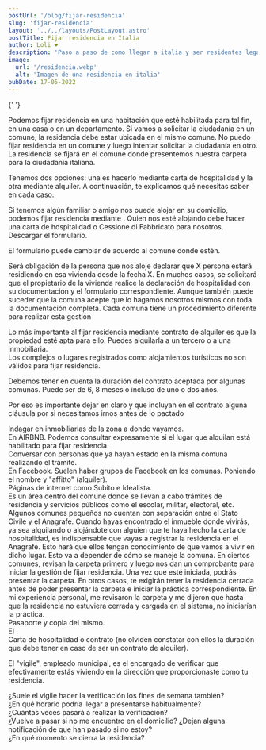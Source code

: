 ```yaml
---
postUrl: '/blog/fijar-residencia'
slug: 'fijar-residencia'
layout: '../../layouts/PostLayout.astro'
postTitle: Fijar residencia en Italia
author: Loli ❤️
description: 'Paso a paso de como llegar a italia y ser residentes legales.'
image:
  url: '/residencia.webp'
  alt: 'Imagen de una residencia en italia'
pubDate: 17-05-2022
---
```



<BlogTitle text="¿DÓNDE PUEDO FIJAR RESIDENCIA EN ITALIA PARA HACER LA CIUDADANÍA?" />{' '}

Podemos fijar residencia en una habitación que esté habilitada para tal fin, en una casa o en un departamento. Si vamos a solicitar la ciudadanía en un comune, la residencia debe estar ubicada en el mismo comune. No puedo fijar residencia en un comune y luego intentar solicitar la ciudadanía en otro. La residencia se fijará en el comune donde presentemos nuestra carpeta para la ciudadanía italiana.

<BlogTitle text="¿QUÉ OPCIONES TENEMOS PARA FIJAR RESIDENCIA?" />

Tenemos dos opciones: una es hacerlo mediante carta de hospitalidad y la otra mediante alquiler. A continuación, te explicamos qué necesitas saber en cada caso.

<SubTitle text="1.   CARTA DE HOSPITALIDAD" />

Si tenemos algún familiar o amigo nos puede alojar en su domicilio, podemos fijar residencia mediante <LinkBlog text='carta de hospitalidad' href='/blog/declaracion-de-presencia' />. Quien nos esté alojando debe hacer una carta de hospitalidad o Cessione di Fabbricato para nosotros. Descargar <LinkBlog text='aquí' href='https://www.dropbox.com/scl/fi/16g0rt0h21z5aaasrkedi/cessione-di-fabbricato.pdf?rlkey=ybzouldzxb5tjen3vbspjcf8l&dl=0' /> el formulario.

<span class="p-2">
El formulario puede cambiar de acuerdo al comune donde estén.

Será obligación de la persona que nos aloje declarar que X persona estará residiendo en esa vivienda desde la fecha X. En muchos casos, se solicitará que el propietario de la vivienda realice la declaración de hospitalidad con su documentación y el formulario correspondiente. Aunque también puede suceder que la comuna acepte que lo hagamos nosotros mismos con toda la documentación completa. Cada comuna tiene un procedimiento diferente para realizar esta gestión

</span>
<SubTitle text="2.   ALQUILER DE HABITACIÓN, CASA O DEPARTAMENTO" />

Lo más importante al fijar residencia mediante contrato de alquiler es que la propiedad esté apta para ello. Puedes alquilarla a un tercero o a una inmobiliaria.  
Los complejos o lugares registrados como alojamientos turísticos no son válidos para fijar residencia.

<span class="p-2">
Debemos tener en cuenta la duración del contrato aceptada por algunas comunas. Puede ser de 6, 8 meses o incluso de uno o dos años.

Por eso es importante dejar en claro y que incluyan en el contrato alguna cláusula por si necesitamos irnos antes de lo pactado

</span>
<BlogTitle text="¿DÓNDE CONSEGUIR ALQUILER?" />

<div class="flex flex-row">
	<Dot />
	Indagar en inmobiliarias de la zona a donde vayamos.
</div>
<div class="flex flex-row">
	<Dot />
	En AIRBNB. Podemos consultar expresamente si el lugar que alquilan está habilitado para fijar residencia.
</div>
<div class="flex flex-row">
	<Dot />
	Conversar con personas que ya hayan estado en la misma comuna realizando el trámite.
</div>
<div class="flex flex-row">
	<Dot />
	En Facebook. Suelen haber grupos de Facebook en los comunas. Poniendo el nombre y "affitto" (alquiler).
</div>
<div class="flex flex-row">
	<Dot />
	Páginas de internet como Subito e Idealista.
</div>

<BlogTitle text="FIJAR RESIDENCIA EN EL ANAGRAFE" />

<SubTitle text="¿Qué es el Anagrafe?" />
<span class="p-2">
	Es un área dentro del comune donde se llevan a cabo trámites de residencia y servicios públicos
	como el escolar, militar, electoral, etc. Algunos comunes pequeños no cuentan con separación entre
	el Stato Civile y el Anagrafe.
</span>
Cuando hayas encontrado el inmueble donde vivirás, ya sea alquilando o alojándote con alguien que te
haya hecho la carta de hospitalidad, es indispensable que vayas a registrar la residencia en el
Anagrafe. Esto hará que ellos tengan conocimiento de que vamos a vivir en dicho lugar.

<BlogTitle text="¿CUÁNDO DEBEMOS FIJAR RESIDENCIA PARA REALIZAR EL TRÁMITE DE LA CIUDADANÍA?" />
<span class="p-2">
	Esto va a depender de cómo se maneje la comuna. En ciertos comunes, revisan la carpeta primero y
	luego nos dan un comprobante para iniciar la gestión de fijar residencia. Una vez que esté
	iniciada, podrás presentar la carpeta. En otros casos, te exigirán tener la residencia cerrada
	antes de poder presentar la carpeta e iniciar la práctica correspondiente.
</span>
En mi experiencia personal, me revisaron la carpeta y me dijeron que hasta que la residencia no
estuviera cerrada y cargada en el sistema, no iniciarían la práctica.

<BlogTitle text="REQUISITOS Y DOCUMENTACIÓN" />

<div class="flex flex-row">
	<Dot />
	Pasaporte y copia del mismo.
</div>

<div class="flex flex-row">
	<Dot />
	El <LinkBlog text="codice fiscale" href="/blog/codice-fiscale" />.
</div>

<div class="flex flex-row">
	<Dot />
	Carta de hospitalidad o contrato (no olviden constatar con ellos la duración que debe tener en caso
	de ser un contrato de alquiler).
</div>

<BlogTitle text="¿QUIÉN SE ENCARGA DE VERIFICAR MI RESIDENCIA?" />

El "vigile", empleado municipal, es el encargado de verificar que efectivamente estás viviendo en la dirección que proporcionaste como tu residencia.

<BlogTitle text="¿QUÉ PODEMOS PREGUNTAR AL RESPECTO EN EL ANAGRAFE CUANDO FIJEMOS LA RESIDENCIA?" />

<div class="flex flex-row">
	<Dot />
	¿Suele el vigile hacer la verificación los fines de semana también?
</div>
<div class="flex flex-row">
	<Dot />
	¿En qué horario podría llegar a presentarse habitualmente?
</div>
<div class="flex flex-row">
	<Dot />
	¿Cuántas veces pasará a realizar la verificación?
</div>
<div class="flex flex-row">
	<Dot />
	¿Vuelve a pasar si no me encuentro en el domicilio? ¿Dejan alguna notificación de que han pasado si
	no estoy?
</div>
<div class="flex flex-row">
	<Dot />
	¿En qué momento se cierra la residencia?
</div>

<Important
	text="DATO: En mi experiencia, y también como recomendación, les sugiero que coloquen su nombre y apellido en un lugar visible afuera del domicilio, para que el vigile pueda identificar fácilmente el lugar al que debe dirigirse. Además, asegúrense de que el timbre funcione correctamente. Si saben que el timbre no está funcionando, informen a las autoridades al fijar la residencia para que lo registren y así puedan llamarlos cuando lleguen. En algunos casos, el vigile puede pasar más de una vez, incluso si la residencia ya está cerrada"
	bg="bg-orange-50"
/>
